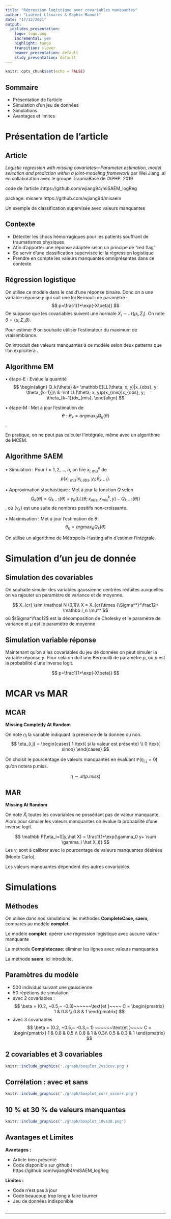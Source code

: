 ```yaml
---
title: "Régression logistique avec covariables manquantes"
author: "Laurent Llinares & Sophie Manuel"
date: "17/12/2021"
output:
  ioslides_presentation: 
    logo: logo.png
    incremental: yes
    highlight: tango
    transition: slower
    beamer_presentation: default
    slidy_presentation: default
---
```

 

```r
knitr::opts_chunk$set(echo = FALSE)
```

## Sommaire

- Présentation de l'article
- Simulation d'un jeu de données
- Simulations
- Avantages et limites

# Présentation de l'article

## Article

*Logistic regression with missing covariates—Parameter estimation, model selection and prediction within a joint-modeling framework* 
par Wei Jiang .al en collaboration avec le groupe TraumaBase de l'APHP. 2019

code de l'article :https://github.com/wjiang94/miSAEM_logReg 

package: misaem https://github.com/wjiang94/misaem

Un exemple de classification supervisée avec valeurs manquantes

## Contexte


- Détecter les chocs hémorragiques pour les patients souffrant de traumatismes physiques
- Afin d'apporter une réponse adaptée selon un principe de "red flag"
- Se servir d'une classification supervisée ici la régression logistique
- Prendre en compte les valeurs manquantes omniprésentes dans ce contexte



## Régression logistique

On utilise ce modèle dans le cas d'une réponse binaire. Donc on a une variable réponse $y$ qui suit une loi Bernoulli de paramètre :
$$
p=\frac1{1+\exp(-X\beta)}
$$
On suppose que les covariables suivent une normale $X_i \sim \mathcal N(\mu_i,\Sigma_i)$. On note $\theta =(\mu, \Sigma, \beta)$. 
  
Pour estimer $\theta$ on souhaite utiliser l'estimateur du maximum de vraisemblance.  
  
On introduit des valeurs manquantes à ce modèle selon deux patterns que l'on explicitera .

## Algorithme EM

• étape-E : Evalue la quantité  
$$
\begin{align}
Q_k(\theta) &= \mathbb E[LL(\theta; x, y)|x_{obs}, y; \theta_{k−1}]\\
&=\int LL(\theta; x, y)p(x_{mis}|x_{obs}, y; \theta_{k−1})dx_{mis}.
\end{align}
$$
  
• étape-M : Met à jour l'estimation de 
$$\theta: \theta_k = arg\max_\theta Q_k(\theta)$$.  
  
En pratique, on ne peut pas calculer l'intégrale, même avec un algorithme de MCEM.

## Algorithme SAEM

• Simulation :  Pour $i = 1, 2, . . . , n$, on tire $x^k_{i,mis}$ de
$$p(x_{i,mis}|x_{i,obs}, y_i; \theta_{k−1}).$$

• Approximation stochastique : Met à jour la fonction $Q$ selon  
$$Q_k(\theta) = Q_{k−1}(\theta) + \gamma_k (LL(\theta; x_{obs}, x^k_{mis}, y) − Q_{k−1}(\theta))$$,
où $(\gamma_k)$ est une suite de nombres positifs non-croissante.

• Maximisation : Met à jour l'estimation de $\theta$:
$$\theta_k = arg \max_\theta Q_k(\theta)$$ 
  
On utilise un algorithme de Métropolis-Hasting afin d'estimer l'intégrale.

# Simulation d'un jeu de donnée

## Simulation des covariables

On souhaite simuler des variables gaussienne centrées réduites auxquelles on va rajouter un paramètre de variance et de moyenne.

$$
X_{cr} \sim \mathcal N (0,1)\\
X = X_{cr}\times {\Sigma^*}^\frac12+ \mathbb I_n \mu^*
$$
où $\Sigma^\frac12$ est la décomposition de Cholesky et le paramètre de variance et $\mu$ est le paramètre de moyenne


## Simulation variable réponse

Maintenant qu'on a les covariables du jeu de données on peut simuler la variable réponse $y$. Pour cela on doit une Bernouilli de paramètre $p$, où $p$ est la probabilité d'une inverse logit.

$$
p=\frac1{1+\exp(-X\beta)}
$$

# MCAR vs MAR

## MCAR
**Missing Completly At Random**
  
On note $\eta_i$ la variable indiquant la présence de la donnée ou non.
$$
\eta_{i,j} =
\begin{cases}
1 \text{ si la valeur est présente} \\
0 \text{ sinon}
\end{cases}
$$

On choisit le pourcentage de valeurs manquantes en évaluant $\mathbb P(\eta_{i,j}=0)$ qu'on notera p.miss. 

$$
\eta \sim \mathcal B(p.miss)
$$


## MAR
**Missing At Random**
  

On note $\hat X_i$ toutes les covariables ne possédant pas de valeur manquante. Alors pour simuler les valeurs manquantes on évalue la probabilité d'une inverse logit. 

$$
\mathbb P(\eta_i=0|y,\hat X) = \frac1{1+\exp(\gamma_0 y+ \sum \gamma_i \hat X_i)}
$$
Les $\gamma_i$ sont à calibrer avec le pourcentage de valeurs manquantes désirées (Monte Carlo).

Les valeurs manquantes dépendent des autres covariables.

# Simulations

## Méthodes

On utilise dans nos simulations les méthodes **CompleteCase, saem,** comparés au modèle **complet**.

Le modèle **complet**:  opérer une régression logistique avec aucune valeur manquante 

La méthode **Completecase**: éliminer les lignes avec valeurs manquantes

La méthode **saem**: ici introduite.

## Paramètres du modèle

- $500$ individus suivant une gaussienne
- 50 répétions de simulation
- avec 2 covariables :
$$
 \beta = (0.2, ~0.5,~ -0.3)~~~~~~\text{et }~~~~ 
 C = 
 \begin{pmatrix}
 1 & 0.8 \\
 0.8 & 1
 \end{pmatrix}
$$
- avec 3 covariables
$$
 \beta = (0.2, ~0.5,~ -0.3,~ 1) ~~~~~~\text{et }~~~~
 C = 
 \begin{pmatrix}
 1 & 0.8 & 0.5 \\
 0.8 & 1 & 0.3\\
 0.5 & 0.3 & 1
 \end{pmatrix}
$$

## 2 covariables et 3 covariables

```r
knitr::include_graphics('./graph/boxplot_2vs3cov.png')
```

## Corrélation : avec et sans

```r
knitr::include_graphics('./graph/boxplot_corr_sscorr.png')
```

## 10 % et 30 % de valeurs manquantes

```r
knitr::include_graphics('./graph/boxplot_10vs30.png')
```

## Avantages et Limites

**Avantages :**  
  
- Article bien présenté
- Code disponible sur github : https://github.com/wjiang94/miSAEM_logReg   
   
**Limites :**  
  
- Code n'est pas à jour
- Code beaucoup trop long à faire tourner
- Jeu de données indisponible

##

<center>
<table>
    <tr>
         <td style="font-size:50px">
         <br />
         <br />
         <br />
            Merci pour votre attention
            <br />
            <br />
            <br />
            <br />
           </td>
    </tr>
</table>
</center>

<table>
    <tr>
          <td style="font-size:20px">
              https://github.com/SophieManuel/Log_reg_miss_cov
           </td>
    </tr>
</table>
